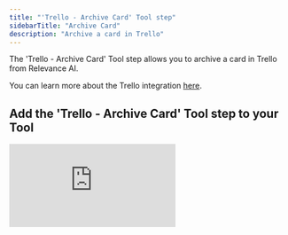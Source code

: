 ```yaml
---
title: "'Trello - Archive Card' Tool step"
sidebarTitle: "Archive Card"
description: "Archive a card in Trello"
---
```


The 'Trello - Archive Card' Tool step allows you to archive a card in Trello from Relevance AI.

<Note>You can learn more about the Trello integration [here](/integrations/popular-integrations/trello).</Note>

## Add the 'Trello - Archive Card' Tool step to your Tool

<div style={{ width:"100%",position:"relative",paddingTop:"56.25%" }}>
<iframe src="https://app.supademo.com/embed/cmccrhkns3u4g8qszfpcisotl" frameBorder="0" title="Add the 'Trello - Archive Card' Tool step to your Tool" allow="clipboard-write" webkitallowfullscreen="true" mozallowfullscreen="true" allowfullscreen style={{ position:"absolute",top:0,left:0,width:"100%",height:"100%",border:"3px solid #5E43CE",borderRadius:"10px" }} />

</div>

You can add the 'Trello - Archive Card' Tool step to your Tool by:

1. Creating a new Tool, then searching for the 'Trello - Add Comment' Tool step
2. Click 'Expand' to see the full Tool step
3. Select or add your Trello account
4. Select the board your card is on
5. Select the card you want to archive
6. Click 'Run step' to run your Tool step